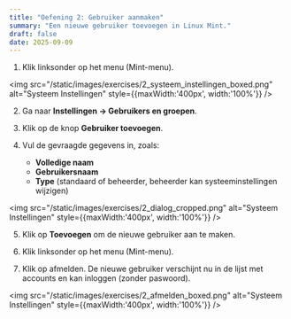 ```yaml
---
title: "Oefening 2: Gebruiker aanmaken"
summary: "Een nieuwe gebruiker toevoegen in Linux Mint."
draft: false
date: 2025-09-09
---
```


1) Klik linksonder op het menu (Mint-menu).

<img src="/static/images/exercises/2_systeem_instellingen_boxed.png" alt="Systeem Instellingen" style={{maxWidth:'400px', width:'100%'}} />

2) Ga naar **Instellingen → Gebruikers en groepen**.

3) Klik op de knop **Gebruiker toevoegen**.

4) Vul de gevraagde gegevens in, zoals:
   - **Volledige naam**
   - **Gebruikersnaam**
   - **Type** (standaard of beheerder, beheerder kan systeeminstellingen wijzigen)

<img src="/static/images/exercises/2_dialog_cropped.png" alt="Systeem Instellingen" style={{maxWidth:'400px', width:'100%'}} />

5) Klik op **Toevoegen** om de nieuwe gebruiker aan te maken.

6) Klik linksonder op het menu (Mint-menu). 

7) Klik op afmelden. De nieuwe gebruiker verschijnt nu in de lijst met accounts en kan inloggen (zonder paswoord).

<img src="/static/images/exercises/2_afmelden_boxed.png" alt="Systeem Instellingen" style={{maxWidth:'400px', width:'100%'}} />
